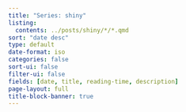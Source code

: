 ```yaml
---
title: "Series: shiny"
listing:
  contents: ../posts/shiny/*/*.qmd
sort: "date desc"
type: default
date-format: iso
categories: false
sort-ui: false
filter-ui: false
fields: [date, title, reading-time, description]
page-layout: full
title-block-banner: true
---
```


